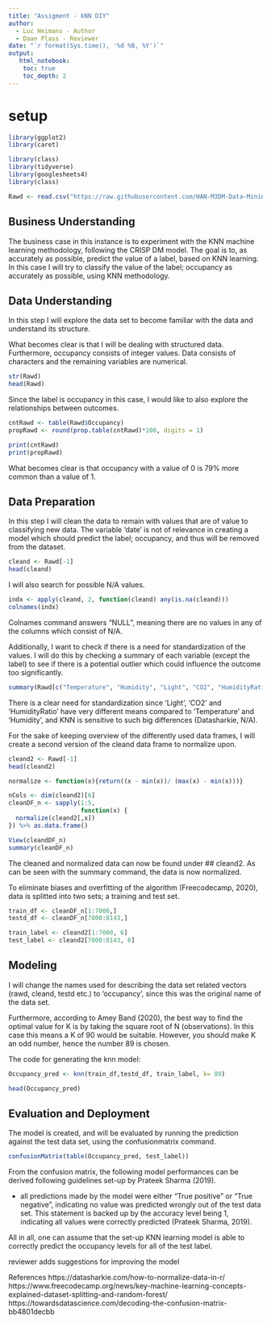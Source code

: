 ```yaml
---
title: "Assigment - kNN DIY"
author:
  - Luc Heimans - Author
  - Daan Plass - Reviewer
date: "`r format(Sys.time(), '%d %B, %Y')`"
output:
   html_notebook:
    toc: true
    toc_depth: 2
---
```


# setup

```r
library(ggplot2)
library(caret)
```


```r
library(class)
library(tidyverse)
library(googlesheets4)
library(class)
```

```r
Rawd <- read.csv("https://raw.githubusercontent.com/HAN-M3DM-Data-Mining/assignments/master/datasets/KNN-occupancy.csv")
```


## Business Understanding
The business case in this instance is to experiment with the KNN machine learning methodology, following the CRISP DM model. The goal is to, as accurately as possible, predict the value of a label, based on KNN learning. In this case I will try to classify the value of the label; occupancy as accurately as possible, using KNN methodology.

## Data Understanding
In this step I will explore the data set to become familiar with the data and understand its structure.

What becomes clear is that I will be dealing with structured data. Furthermore, occupancy consists of integer values. Data consists of characters and the remaining variables are numerical.

```r
str(Rawd)
head(Rawd)
```

Since the label is occupancy in this case, I would like to also explore the relationships between outcomes.

```r
cntRawd <- table(Rawd$Occupancy)
propRawd <- round(prop.table(cntRawd)*100, digits = 1)

print(cntRawd)
print(propRawd)
```

What becomes clear is that occupancy with a value of 0 is 79% more common than a value of 1.

## Data Preparation

In this step I will clean the data to remain with values that are of value to classifying new data.
The variable 'date' is not of relevance in creating a model which should predict the label; occupancy, and thus will be removed from the dataset.

```r
cleand <- Rawd[-1]
head(cleand)
```

I will also search for possible N/A values.

```r
indx <- apply(cleand, 2, function(cleand) any(is.na(cleand)))
colnames(indx)
```

Colnames command answers "NULL", meaning there are no values in any of the columns which consist of N/A.

Additionally, I want to check if there is a need for standardization of the values. I will do this by checking a summary of each variable (except the label) to see if there is a potential outlier which could influence the outcome too significantly. 

```r
summary(Rawd[c("Temperature", "Humidity", "Light", "CO2", "HumidityRatio")])
```
There is a clear need for standardization since 'Light', 'CO2' and 'HumidityRatio' have very different means compared to 'Temperature' and 'Humidity', and KNN is sensitive to such big differences (Datasharkie, N/A).

For the sake of keeping overview of the differently used data frames, I will create a second version of the cleand data frame to normalize upon.

```r
cleand2 <- Rawd[-1]
head(cleand2)
```


```r
normalize <- function(x){return((x - min(x))/ (max(x) - min(x)))}

nCols <- dim(cleand2)[6]
cleanDF_n <- sapply(1:5,
                    function(x) {
  normalize(cleand2[,x])
}) %>% as.data.frame()

View(cleandDF_n)
summary(cleanDF_n)

```

The cleaned and normalized data can now be found under ## cleand2. As can be seen with the summary command, the data is now normalized.

To eliminate biases and overfitting of the algorithm (Freecodecamp, 2020), data is splitted into two sets; a training and test set.

```r
train_df <- cleanDF_n[1:7000,]
testd_df <- cleanDF_n[7000:8143,]

train_label <- cleand2[1:7000, 6]
test_label <- cleand2[7000:8143, 6]
```


## Modeling

I will change the names used for describing the data set related vectors (rawd, cleand, testd etc.) to 'occupancy', since this was the original name of the data set.

Furthermore, according to Amey Band (2020), the best way to find the optimal value for K is by taking the square root of N (observations). In this case this means a K of 90 would be suitable. However, you should make K an odd number, hence the number 89 is chosen.

The code for generating the knn model:

```r

Occupancy_pred <- knn(train_df,testd_df, train_label, k= 89) 

head(Occupancy_pred)

```


## Evaluation and Deployment
The model is created, and will be evaluated by running the prediction against the test data set, using the confusionmatrix command.


```r

confusionMatrix(table(Occupancy_pred, test_label)) 

```

From the confusion matrix, the following model performances can be derived following guidelines set-up by Prateek Sharma (2019).

- all predictions made by the model were either "True positive" or "True negative", indicating no value was predicted wrongly out of the test data set. This statement is backed up by the  accuracy level being 1, indicating all values were correctly predicted (Prateek Sharma, 2019). 


All in all, one can assume that the set-up KNN learning model is able to correctly predict the occupancy levels for all of the test label.

reviewer adds suggestions for improving the model

References
https://datasharkie.com/how-to-normalize-data-in-r/
https://www.freecodecamp.org/news/key-machine-learning-concepts-explained-dataset-splitting-and-random-forest/
https://towardsdatascience.com/decoding-the-confusion-matrix-bb4801decbb

